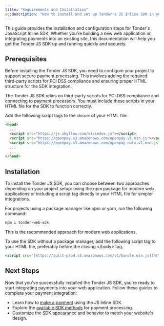 ```yaml
---
title: "Requirements and Installation"
og:description: "How to install and set up Tonder's JS Inline SDK in your web project."
---
```


This guide provides the installation and configuration steps for Tonder's JavaScript Inline SDK. Whether you're building a new web application or integrating payments into an existing site, this documentation will help you get the Tonder JS SDK up and running quickly and securely.

## Prerequisites

Before installing the Tonder JS SDK, you need to configure your project to support secure payment processing. This involves adding the required third-party scripts for PCI DSS compliance and ensuring proper HTML structure for the SDK integration.

The Tonder JS SDK relies on third-party scripts for PCI DSS compliance and connecting to payment processors. You must include these scripts in your HTML file for the SDK to function correctly.

Add the following script tags to the `<head>` of your HTML file:

```html title="index.html"
<head>
  ...
  <script src="https://js.skyflow.com/v1/index.js"></script>
  <script src="https://openpay.s3.amazonaws.com/openpay.v1.min.js"></script>
  <script src="https://openpay.s3.amazonaws.com/openpay-data.v1.min.js"></script>
  ...
  ...
</head>
```

## Installation

To install the Tonder JS SDK, you can choose between two approaches depending on your project setup: using the npm package for modern web applications or including a script tag directly in your HTML file for simpler integrations.

<AccordionGroup>
<Accordion title="NPM Package">
For projects using a package manager like npm or yarn, run the following command:

```bash
npm i tonder-web-sdk
```
This is the recommended approach for modern web applications.
</Accordion>

<Accordion title="Script Tag">
To use the SDK without a package manager, add the following script tag to your HTML file, preferably before the closing &lt;/body&gt; tag.

```html
<script src="[https://zplit-prod.s3.amazonaws.com/v1/bundle.min.js](https://zplit-prod.s3.amazonaws.com/v1/bundle.min.js)"></script>
```
</Accordion>
</AccordionGroup>

## Next Steps

Now that you've successfully installed the Tonder JS SDK, you're ready to start integrating payments into your web application. Follow these guides to complete your payment integration:

- Learn how to [make a payment](/sdk-integration/web/js-inline/make-a-payment) using the JS Inline SDK.
- Explore the [available SDK methods](/sdk-integration/web/js-inline/methods) for payment processing.
- Customize the [SDK appearance and behavior](/sdk-integration/web/js-inline/customization) to match your website's design.